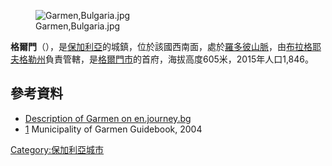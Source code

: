 [[Image:Garmen,Bulgaria.jpg|thumb]]

'''格爾門'''（{{lang-bg|Гърмен}}），是[[保加利亞|保加利亞]]的城鎮，位於該國西南面，處於[[羅多彼山脈|羅多彼山脈]]，由[[布拉格耶夫格勒州|布拉格耶夫格勒州]]負責管轄，是[[格爾門市|格爾門市]]的首府，海拔高度605米，2015年人口1,846。

==參考資料==
*[http://en.journey.bg/bulgaria/bulgaria.php?city=2490&searchsub=1 Description of Garmen on en.journey.bg] {{Wayback|url=http://en.journey.bg/bulgaria/bulgaria.php?city=2490&searchsub=1 |date=20160303175733 }}
*[http://www.guide-bulgaria.com/SW/Blagoevgrad/Gurmen] {{Wayback|url=http://www.guide-bulgaria.com/SW/Blagoevgrad/Gurmen |date=20210109203041 }} Municipality of Garmen Guidebook, 2004

{{coord|41|36|N|23|49|E|type:city|display=title}}

{{Bulgaria-geo-stub}}
[[Category:保加利亞城市|Category:保加利亞城市]]
